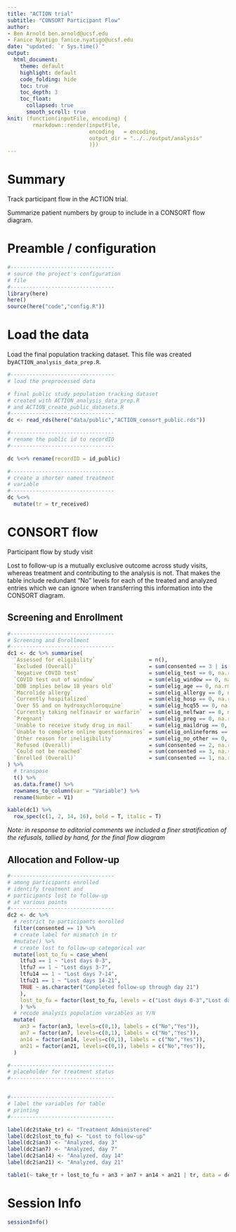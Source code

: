 ```yaml
---
title: "ACTION trial"
subtitle: "CONSORT Participant Flow"
author: 
- Ben Arnold ben.arnold@ucsf.edu 
- Fanice Nyatigo fanice.nyatigo@ucsf.edu
date: "updated: `r Sys.time()`"
output: 
  html_document:
    theme: default
    highlight: default
    code_folding: hide
    toc: true
    toc_depth: 3
    toc_float:
      collapsed: true
      smooth_scroll: true
knit: (function(inputFile, encoding) {
        rmarkdown::render(inputFile, 
                          encoding   = encoding, 
                          output_dir = "../../output/analysis"
                          )})
---
```


# Summary

Track participant flow in the ACTION trial.

Summarize patient numbers by group to include in a CONSORT flow diagram.

# Preamble / configuration

```r
#---------------------------------
# source the project's configuration
# file
#---------------------------------
library(here)
here()
source(here("code","config.R"))


```


# Load the data

Load the final population tracking dataset. This file was created by`ACTION_analysis_data_prep.R`.


```r
#---------------------------------
# load the preprocessed data

# final public study population tracking dataset
# created with ACTION_analysis_data_prep.R
# and ACTION_create_public_datasets.R
#---------------------------------
dc <- read_rds(here("data/public","ACTION_consort_public.rds"))

#---------------------------------
# rename the public id to recordID
#---------------------------------

dc %<>% rename(recordID = id_public)

#---------------------------------
# create a shorter named treatment
# variable 
#---------------------------------
dc %<>%
  mutate(tr = tr_received)
```

# CONSORT flow

Participant flow by study visit

Lost to follow-up is a mutually exclusive outcome across study visits, whereas treatment and contributing to the analysis is not. That makes the table include redundant "No" levels for each of the treated and analyzed entries which we can ignore when transferring this information into the CONSORT diagram.

## Screening and Enrollment
```r
#---------------------------------
# Screening and Enrollment
#---------------------------------
dc1 <- dc %>% summarise(
  `Assessed for eligibility`                 = n(),
  `Excluded (Overall)`                       = sum(consented == 3 | is.na(consented)),
  `Negative COVID test`                      = sum(elig_test == 0, na.rm = T),
  `COVID test out of window`                 = sum(elig_window == 0, na.rm = T),
  `DOB implies below 18 years old`           = sum(elig_age == 0, na.rm = T),
  `Macrolide allergy`                        = sum(elig_allergy == 0, na.rm = T),
  `Currently hospitalized`                   = sum(elig_hosp == 0, na.rm = T),
  `Over 55 and on hydroxychloroquine`        = sum(elig_hcq55 == 0, na.rm = T),
  `Currently taking nelfinavir or warfarin`  = sum(elig_nelfwar == 0, na.rm = T),
  `Pregnant`                                 = sum(elig_preg == 0, na.rm = T),
  `Unable to receive study drug in mail`     = sum(elig_maildrug == 0, na.rm = T),
  `Unable to complete online questionnaires` = sum(elig_onlineforms == 0, na.rm = T),
  `Other reason for ineligibility`           = sum(elig_no_other == 0, na.rm = T),
  `Refused (Overall)`                        = sum(consented == 2, na.rm = T),
  `Could not be reached`                     = sum(consented == 3, na.rm = T),
  `Enrolled (Overall)`                       = sum(consented == 1, na.rm = T)
) %>% 
  # transpose
  t() %>% 
  as.data.frame() %>% 
  rownames_to_column(var = "Variable") %>% 
  rename(Number = V1)

kable(dc1) %>% 
  row_spec(c(1, 2, 14, 16), bold = T, italic = T)
```
*Note: in response to editorial comments we included a finer stratification of the refusals, tallied by hand, for the final flow diagram*

## Allocation and Follow-up
```r
#---------------------------------
# among participants enrolled
# identify treatment and 
# participants lost to follow-up 
# at various points
#---------------------------------
dc2 <- dc %>%
  # restrict to participants enrolled
  filter(consented == 1) %>%
  # create label for mismatch in tr
  #mutate() %>% 
  # create lost to follow-up categorical var
  mutate(lost_to_fu = case_when(
    ltfu3 == 1 ~ "Lost days 0-3",
    ltfu7 == 1 ~ "Lost days 3-7",
    ltfu14 == 1 ~ "Lost days 7-14",
    ltfu21 == 1 ~ "Lost days 14-21",
    TRUE ~ as.character("Completed follow-up through day 21")
    ),
    lost_to_fu = factor(lost_to_fu, levels = c("Lost days 0-3","Lost days 3-7","Lost days 7-14","Lost days 14-21","Completed follow-up through day 21"))
    ) %>%
  # recode analysis population variables as Y/N
  mutate(
    an3 = factor(an3, levels=c(0,1), labels = c("No","Yes")),
    an7 = factor(an7, levels=c(0,1), labels = c("No","Yes")),
    an14 = factor(an14, levels=c(0,1), labels = c("No","Yes")),
    an21 = factor(an21, levels=c(0,1), labels = c("No","Yes")),
  )

#---------------------------------
# placeholder for treatment status
#---------------------------------


#---------------------------------
# label the variables for table
# printing
#---------------------------------

label(dc2$take_tr) <- "Treatment Administered"
label(dc2$lost_to_fu) <- "Lost to follow-up"
label(dc2$an3) <- "Analyzed, day 3"
label(dc2$an7) <- "Analyzed, day 7"
label(dc2$an14) <- "Analyzed, day 14"
label(dc2$an21) <- "Analyzed, day 21"

table1(~ take_tr + lost_to_fu + an3 + an7 + an14 + an21 | tr, data = dc2)
```

# Session Info
```r
sessionInfo()
```

